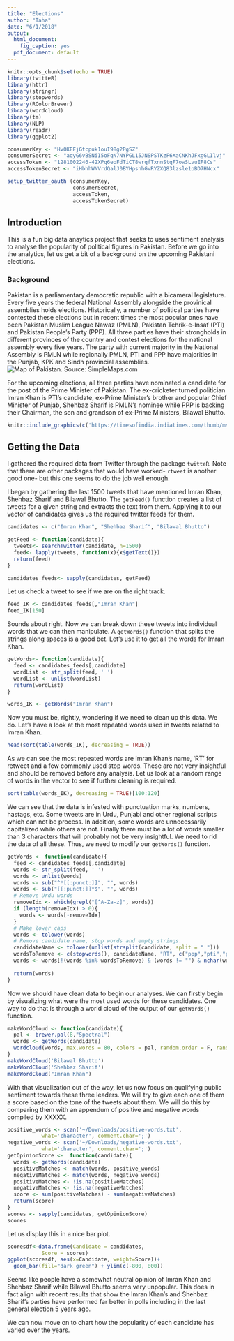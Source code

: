 ```yaml
---
title: "Elections"
author: "Taha"
date: "6/1/2018"
output:
  html_document: 
    fig_caption: yes
  pdf_document: default
---
```


```r
knitr::opts_chunk$set(echo = TRUE)
library(twitteR)
library(httr)
library(stringr)
library(stopwords)
library(RColorBrewer)
library(wordcloud)
library(tm)
library(NLP)
library(readr)
library(ggplot2)

consumerKey <- "HvOKEFjGtcpuk1ouI98g2PgSZ"
consumerSecret <- "aqyG6vBSNiI5oFqN7NYPGL15JNSPSTKzF6XaCNKhJFxgGLIlvj"
accessToken <- "1281002246-42XPq6eoFdTiCT8wrqfTxnnStqF7owSLvuEP8Cs"
accessTokenSecret <- "iHbhhWNVrdQalJ0BYHpshhGvRYZXQ83lzsle1oBD7HNcx"

setup_twitter_oauth (consumerKey, 
                     consumerSecret, 
                     accessToken, 
                     accessTokenSecret)

```

## Introduction

This is a fun big data anaytics project that seeks to uses sentiment analysis to analyse the popularity of political figures in Pakistan. Before we go into the analytics, let us get a bit of a background on the upcoming Pakistani elections. 

### Background

Pakistan is a parliamentary democratic republic with a bicameral legislature. Every five years the federal National Assembly alongside the provinical assemblies holds elections. Historically, a number of political parties have contested these elections but in recent times the most popular ones have been Pakistan Muslim League Nawaz (PMLN), Pakistan Tehrik-e-Insaf (PTI) and Pakistan People's Party (PPP). All three parties have their strongholds in different provinces of the country and contest elections for the national assembly every five years. The party with current majority in the National Assembly is PMLN while regionally PMLN, PTI and PPP have majorities in the Punjab, KPK and Sindh provincial assemblies.
![Map of Pakistan. Source: SimpleMaps.com](https://simplemaps.com/static/svg/pk/pk.svg)

For the upcoming elections, all three parties have nominated a candidate for the post of the Prime Minister of Pakistan. The ex-cricketer turned politician Imran Khan is PTI's candidate, ex-Prime Minister's brother and popular Chief Minister of Punjab, Shehbaz Sharif is PMLN's nominee while PPP is backing their Chairman, the son and grandson of ex-Prime Ministers, Bilawal Bhutto.
```r
knitr::include_graphics(c('https://timesofindia.indiatimes.com/thumb/msid-63286527,width-400,resizemode-4/63286527.jpg','https://timesofindia.indiatimes.com/thumb/msid-62438429,width-400,resizemode-4/62438429.jpg','https://timesofislamabad.com/digital_images/medium/2017-04-04/bilawal-bhutto-lashes-out-at-pml-n-1513928280-5884.jpg'))
```




## Getting the Data

I gathered the required data from Twitter through the package `twitteR`. Note that there are other packages that would have worked- `rtweet` is another good one- but this one seems to do the job well enough.

I began by gathering the last 1500 tweets that have mentioned Imran Khan, Shehbaz Sharif and Bilawal Bhutto. The `getFeed()` function creates a list of tweets for a given string and extracts the text from them. Applying it to our vector of candidates gives us the required twitter feeds for them.

```r
candidates <- c("Imran Khan", "Shehbaz Sharif", "Bilawal Bhutto")

getFeed <- function(candidate){
  tweets<- searchTwitter(candidate, n=1500)
  feed<- lapply(tweets, function(x){x$getText()})
  return(feed)
}

candidates_feeds<- sapply(candidates, getFeed)
```

Let us check a tweet to see if we are on the right track.
```r
feed_IK <- candidates_feeds[,"Imran Khan"]
feed_IK[150]
```
Sounds about right. Now we can break down these tweets into individual words that we can then manipulate. A `getWords()` function that splits the strings along spaces is a good bet. Let's use it to get all the words for Imran Khan.

```r
getWords<- function(candidate){
  feed <- candidates_feeds[,candidate]
  wordList <- str_split(feed, ' ')
  wordList <- unlist(wordList)
  return(wordList)
}

words_IK <- getWords("Imran Khan")
```

Now you must be, rightly, wondering if we need to clean up this data. We do. Let's have a look at the most repeated words used in tweets related to Imran Khan.

```r
head(sort(table(words_IK), decreasing = TRUE))
```
As we can see the most repeated words are Imran Khan's name, 'RT' for retweet and a few commonly used stop words. These are not very insightful and should be removed before any analysis. Let us look at a random range of words in the vector to see if further cleaning is required.
```r
sort(table(words_IK), decreasing = TRUE)[100:120]
```
We can see that the data is infested with punctuation marks, numbers, hastags, etc. Some tweets are in Urdu, Punjabi and other regional scripts which can not be process. In addition, some words are unnecessarily capitalized while others are not. Finally there must be a lot of words smaller than 3 characters that will probably not be very insightful. We need to rid the data of all these.
Thus, we need to modify our `getWords()` function.
```r

getWords <- function(candidate){
  feed <- candidates_feeds[,candidate]
  words <- str_split(feed, ' ')
  words <- unlist(words)
  words <- sub("^*[[:punct:]]", "", words)
  words <- sub("[[:punct:]]*$", "", words)
  # Remove Urdu words
  removeIdx <- which(grepl("[^A-Za-z]", words))
  if (length(removeIdx) > 0){
    words <- words[-removeIdx]  
  }
  # Make lower caps
  words <- tolower(words)
  # Remove candidate name, stop words and empty strings.
  candidateName <- tolower(unlist(strsplit(candidate, split = " ")))
  wordsToRemove <- c(stopwords(), candidateName, "RT", c("ppp","pti","pmln", "chairman"))
  words <- words[!(words %in% wordsToRemove) & (words != "") & nchar(words)>2]
  
  return(words)
}
```
Now we should have clean data to begin our analyses. We can firstly begin by visualizing what were the most used words for these candidates. One way to do that is through a world cloud of the output of our `getWords()` function.
```r
makeWordCloud <- function(candidate){
  pal <- brewer.pal(8,"Spectral")
  words <- getWords(candidate)
  wordcloud(words, max.words = 80, colors = pal, random.order = F, random.color = F, scale=c(3.5,0.1))
}
makeWordCloud('Bilawal Bhutto')
makeWordCloud('Shehbaz Sharif')
makeWordCloud("Imran Khan")
```

With that visualization out of the way, let us now focus on qualifying public sentiment towards these three leaders. We will try to give each one of them a score based on the tone of the tweets about them. We will do this by comparing them with an appendum of positive and negative words compiled by XXXXX.

```r

positive_words <- scan('~/Downloads/positive-words.txt',
           what='character', comment.char=';')
negative_words <- scan('~/Downloads/negative-words.txt',
           what='character', comment.char=';')
getOpinionScore <-  function(candidate){
  words <- getWords(candidate)
  positiveMatches <- match(words, positive_words)
  negativeMatches <- match(words, negative_words)
  positiveMatches <- !is.na(positiveMatches)
  negativeMatches <- !is.na(negativeMatches)
  score <- sum(positiveMatches) - sum(negativeMatches)
  return(score)
}
scores <- sapply(candidates, getOpinionScore)
scores
```
Let us display this in a nice bar plot.
```r
scoresdf<-data.frame(Candidate = candidates, 
           Score = scores) 
ggplot(scoresdf, aes(x=Candidate, weight=Score))+
  geom_bar(fill="dark green") + ylim(c(-800, 800))

```

Seems like people have a somewhat neutral opinion of Imran Khan and Shehbaz Sharif while Bilawal Bhutto seems very unpopular. This does in fact align with recent results that show the Imran Khan's and Shehbaz Sharif's parties have performed far better in polls including in the last general election 5 years ago.

We can now move on to chart how the popularity of each candidate has varied over the years.

```r

```

